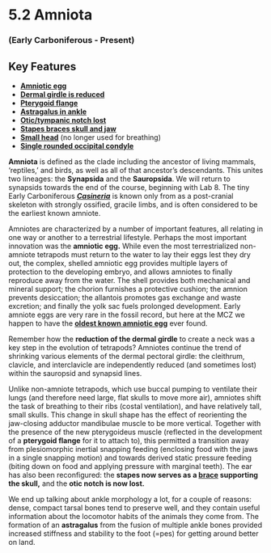 
# 5.2 Amniota


### (Early Carboniferous - Present)


## Key Features



*   **[Amniotic egg](#309_crocodylusegg)**
*   **[Dermal girdle is reduced](#201_sphenodonwhole)**
*   **[Pterygoid flange ](#310_alligatormississippiensiscranium)**
*   **[Astragalus in ankle ](#201_sphenodonwhole)**
*   **[Otic/tympanic notch lost](#310_alligatormississippiensiscranium)**
*   **[Stapes braces skull and jaw](#204_varanussalvatorskull)**
*   **[Small head](#201_sphenodonwhole)** (no longer used for breathing)
*   **[Single rounded occipital condyle](#310_alligatormississippiensiscranium)**

**Amniota** is defined as the clade including the ancestor of living mammals, ‘reptiles,’ and birds,  as well as all of that ancestor’s descendants. This unites two lineages: the **Synapsida** and the **Sauropsida**. We will return to synapsids towards the end of the course, beginning with Lab 8. The tiny Early Carboniferous **_[Casineria](#311_casineriakiddislab)_**  is known only from as a post-cranial skeleton with strongly ossified, gracile limbs, and is often considered to be the earliest known amniote.

Amniotes are characterized by a number of important features, all relating in one way or another to a terrestrial lifestyle. Perhaps the most important innovation was the **amniotic egg.** While even the most terrestrialized non-amniote tetrapods must return to the water to lay their eggs lest they dry out, the complex, shelled amniotic egg provides multiple layers of protection to the developing embryo, and allows amniotes to finally reproduce away from the water. The shell provides both mechanical and mineral support; the chorion furnishes a protective cushion; the amnion prevents desiccation; the allantois promotes gas exchange and waste excretion; and finally the yolk sac fuels prolonged development. Early amniote eggs are very rare in the fossil record, but here at the MCZ we happen to have the **[oldest known amniotic egg](#4_amniotaegg)** ever found.

Remember how the **reduction of the dermal girdle** to create a neck was a key step in the evolution of tetrapods? Amniotes continue the trend of shrinking various elements of the dermal pectoral girdle: the cleithrum, clavicle, and interclavicle are independently reduced (and sometimes lost) within the sauropsid and synapsid lines.

Unlike non-amniote tetrapods, which use buccal pumping to ventilate their lungs (and therefore need large, flat skulls to move more air), amniotes shift the task of breathing to their ribs (costal ventilation), and have relatively tall, small skulls. This change in skull shape has the effect of reorienting the jaw-closing adductor mandibulae muscle to be more vertical. Together with the presence of the new pterygoideus muscle (reflected in the development of a **pterygoid flange** for it to attach to), this permitted a transition away from plesiomorphic inertial snapping feeding (enclosing food with the jaws in a single snapping motion) and towards derived static pressure feeding (biting down on food and applying pressure with marginal teeth). The ear has also been reconfigured: the **stapes now serves as a [brace](#204_varanussalvatorskull) supporting the skull,** and the **otic notch is now lost.**

We end up talking about ankle morphology a lot, for a couple of reasons: dense, compact tarsal bones tend to preserve well, and they contain useful information about the locomotor habits of the animals they come from. The formation of an **astragalus** from the fusion of multiple ankle bones provided increased stiffness and stability to the foot (=pes) for getting around better on land.

